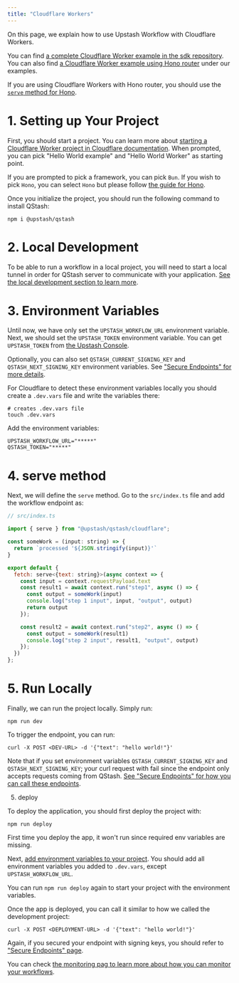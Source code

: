 ```yaml
---
title: "Cloudflare Workers"
---
```


On this page, we explain how to use Upstash Workflow with Cloudflare Workers.

You can find [a complete Cloudflare Worker example in the sdk repository](https://github.com/upstash/qstash-js/tree/main/examples/workflow/cloudflare-workers). You can also find [a Cloudflare Worker example using Hono router](https://github.com/upstash/qstash-js/tree/main/examples/workflow/cloudflare-workers-hono) under our examples.

<Tip href="/qstash/workflows/platforms/hono" >

If you are using Cloudflare Workers with Hono router, you should use the [`serve` method for Hono](/qstash/workflows/platforms/hono).

</Tip>

# 1. Setting up Your Project

First, you should start a project. You can learn more about [starting a Cloudflare Worker project in Cloudflare documentation](https://developers.cloudflare.com/workers/get-started/guide/). When prompted, you can pick "Hello World example" and "Hello World Worker" as starting point.

If you are prompted to pick a framework, you can pick `Bun`. If you wish to pick `Hono`, you can select `Hono` but please follow [the guide for Hono](/qstash/workflows/platforms/hono).

Once you initialize the project, you should run the following command to install QStash:

```
npm i @upstash/qstash
```

# 2. Local Development

To be able to run a workflow in a local project, you will need to start a local tunnel in order for QStash server to communicate with your application. [See the local development section to learn more](/qstash/workflows/howto/local-development).

# 3. Environment Variables

Until now, we have only set the `UPSTASH_WORKFLOW_URL` environment variable. Next, we should set the `UPSTASH_TOKEN` environment variable. You can get `UPSTASH_TOKEN` from [the Upstash Console](https://console.upstash.com/).

Optionally, you can also set `QSTASH_CURRENT_SIGNING_KEY` and `QSTASH_NEXT_SIGNING_KEY` environment variables. See ["Secure Endpoints" for more details](/qstash/workflows/howto/security).

For Cloudflare to detect these environment variables locally you should create a `.dev.vars` file and write the variables there:

```
# creates .dev.vars file
touch .dev.vars
```

Add the environment variables:

```
UPSTASH_WORKFLOW_URL="*****"
QSTASH_TOKEN="*****"
```

# 4. serve method

Next, we will define the `serve` method. Go to the `src/index.ts` file and add the workflow endpoint as:

```javascript
// src/index.ts

import { serve } from "@upstash/qstash/cloudflare";

const someWork = (input: string) => {
  return `processed '${JSON.stringify(input)}'`
}

export default {
  fetch: serve<{text: string}>(async context => {
    const input = context.requestPayload.text
    const result1 = await context.run("step1", async () => {
      const output = someWork(input)
      console.log("step 1 input", input, "output", output)
      return output
    });

    const result2 = await context.run("step2", async () => {
      const output = someWork(result1)
      console.log("step 2 input", result1, "output", output)
    });
  })
};
```

# 5. Run Locally

Finally, we can run the project locally. Simply run:

```
npm run dev
```

To trigger the endpoint, you can run:

```
curl -X POST <DEV-URL> -d '{"text": "hello world!"}'
```

Note that if you set environment variables `QSTASH_CURRENT_SIGNING_KEY` and `QSTASH_NEXT_SIGNING_KEY`; your curl request with fail since the endpoint only accepts requests coming from QStash. [See "Secure Endpoints" for how you can call these endpoints](/qstash/workflows/howto/security).

5. deploy

To deploy the application, you should first deploy the project with:

```
npm run deploy
```

First time you deploy the app, it won't run since required env variables are missing.

Next, [add environment variables to your project](https://developers.cloudflare.com/workers/configuration/environment-variables/). You should add all environment variables you added to `.dev.vars`, except `UPSTASH_WORKFLOW_URL`.

You can run `npm run deploy` again to start your project with the environment variables.

Once the app is deployed, you can call it similar to how we called the development project:

```
curl -X POST <DEPLOYMENT-URL> -d '{"text": "hello world!"}'
```

Again, if you secured your endpoint with signing keys, you should refer to ["Secure Endpoints" page](/qstash/workflows/howto/security).

You can check [the monitoring pag to learn more about how you can monitor your workflows](/qstash/workflows/howto/monitor).

